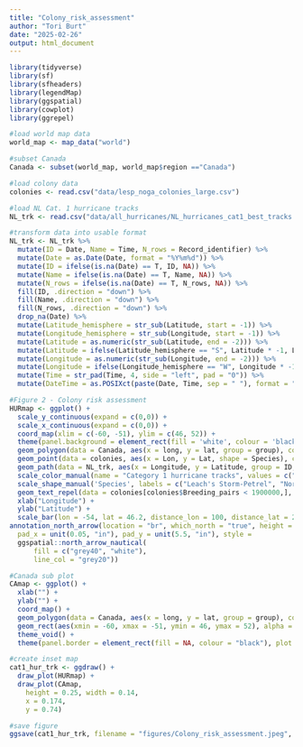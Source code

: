 ---
title: "Colony_risk_assessment"
author: "Tori Burt"
date: "2025-02-26"
output: html_document
---

```{r load packages}

library(tidyverse)
library(sf)
library(sfheaders)
library(legendMap)
library(ggspatial)
library(cowplot)
library(ggrepel)

```

```{r load data}

#load world map data
world_map <- map_data("world")

#subset Canada
Canada <- subset(world_map, world_map$region =="Canada")

#load colony data
colonies <- read.csv("data/lesp_noga_colonies_large.csv")

#load NL Cat. 1 hurricane tracks
NL_trk <- read.csv("data/all_hurricanes/NL_hurricanes_cat1_best_tracks.csv", na.strings = "")

```

```{r clean up data}

#transform data into usable format
NL_trk <- NL_trk %>%
  mutate(ID = Date, Name = Time, N_rows = Record_identifier) %>%
  mutate(Date = as.Date(Date, format = "%Y%m%d")) %>%
  mutate(ID = ifelse(is.na(Date) == T, ID, NA)) %>%
  mutate(Name = ifelse(is.na(Date) == T, Name, NA)) %>%
  mutate(N_rows = ifelse(is.na(Date) == T, N_rows, NA)) %>%
  fill(ID, .direction = "down") %>%
  fill(Name, .direction = "down") %>%
  fill(N_rows, .direction = "down") %>%
  drop_na(Date) %>%
  mutate(Latitude_hemisphere = str_sub(Latitude, start = -1)) %>%
  mutate(Longitude_hemisphere = str_sub(Longitude, start = -1)) %>%
  mutate(Latitude = as.numeric(str_sub(Latitude, end = -2))) %>%
  mutate(Latitude = ifelse(Latitude_hemisphere == "S", Latitude * -1, Latitude)) %>%
  mutate(Longitude = as.numeric(str_sub(Longitude, end = -2))) %>%
  mutate(Longitude = ifelse(Longitude_hemisphere == "W", Longitude * -1, Longitude)) %>%
  mutate(Time = str_pad(Time, 4, side = "left", pad = "0")) %>%
  mutate(DateTime = as.POSIXct(paste(Date, Time, sep = " "), format = "%Y-%m-%d %H%M"))

```

```{r figure 2}

#Figure 2 - Colony risk assessment
HURmap <- ggplot() +
  scale_y_continuous(expand = c(0,0)) +
  scale_x_continuous(expand = c(0,0)) +
  coord_map(xlim = c(-60, -51), ylim = c(46, 52)) +
  theme(panel.background = element_rect(fill = 'white', colour = 'black'), text = element_text(size = 17)) +
  geom_polygon(data = Canada, aes(x = long, y = lat, group = group), colour = "black", fill = "light grey") +
  geom_point(data = colonies, aes(x = Lon, y = Lat, shape = Species), colour = '#190e19ff', size = 4, alpha = 0.6) +
  geom_path(data = NL_trk, aes(x = Longitude, y = Latitude, group = ID, colour = " "), linewidth = 1, alpha = 0.8) +
  scale_color_manual(name = "Category 1 hurricane tracks", values = c(" " = "#3491a8ff")) +
  scale_shape_manual('Species', labels = c("Leach's Storm-Petrel", "Northern Gannet"), values = c(15,16), guide = guide_legend(override.aes = list())) +
  geom_text_repel(data = colonies[colonies$Breeding_pairs < 1900000,], aes(x = Lon, y = Lat, label = Colony_Name), max.overlaps = 10, min.segment.length = 0.5, nudge_y = 1, nudge_x = -1.2, force = 1.5, force_pull = 1.5) +
  xlab("Longitude") +
  ylab("Latitude") +
  scale_bar(lon = -54, lat = 46.2, distance_lon = 100, distance_lat = 25, distance_legend = 37, dist_unit = "km", orientation = F) +
annotation_north_arrow(location = "br", which_north = "true", height = unit(3.0, "cm"), width = unit(3.0, "cm"),
  pad_x = unit(0.05, "in"), pad_y = unit(5.5, "in"), style =
  ggspatial::north_arrow_nautical(
      fill = c("grey40", "white"),
      line_col = "grey20"))

#Canada sub plot
CAmap <- ggplot() +
  xlab("") +
  ylab("") +
  coord_map() +
  geom_polygon(data = Canada, aes(x = long, y = lat, group = group), colour = "black", size = 0.1, fill = "light grey") +
  geom_rect(aes(xmin = -60, xmax = -51, ymin = 46, ymax = 52), alpha = 0, colour = "black") +
  theme_void() +
  theme(panel.border = element_rect(fill = NA, colour = "black"), plot.background = element_rect(fill = "white"))

#create inset map
cat1_hur_trk <- ggdraw() +
  draw_plot(HURmap) +
  draw_plot(CAmap,
    height = 0.25, width = 0.14,
    x = 0.174,
    y = 0.74)

#save figure
ggsave(cat1_hur_trk, filename = "figures/Colony_risk_assessment.jpeg", width = 14.5, height = 7.5, dpi = 175)

```
